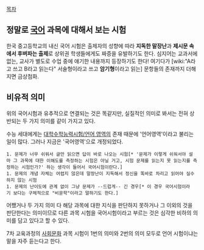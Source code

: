 [[목차]]
== 정말로 [[국어(교과)|국어]] 과목에 대해서 보는 시험 ==
한국 중고등학교의 내신 국어 시험은 출제자의 성향에 따라 '''지독한 말장난'''과 '''제시문 속에서 후벼파는 출제'''로 상위권 학생들에게도 짜증을 유발하기도 한다. 심지어는 교과서에 없는, 교사가 별도로 수업 중에 얘기한 내용까지 등장하기도 한다! 여기다가 [wiki:"A라고 쓰고 B라고 읽는다" 서술형이라고 쓰고 '''암기형'''이라고 읽는] 문항들의 존재까지 더해지면 금상첨화.

== 비유적 의미 ==
위의 국어시험과 유추적으로 연결되는 것은 똑같지만, 실질적인 의미로 봐서는 전혀 상반되는 두 가지 의미를 같이 가지고 있다.

수능 세대에게는 [[대학수학능력시험/언어 영역]]의 존재 때문에 '언어영역'이라고 불리는 일이 많다. 그러나 지금은 '국어영역'으로 개정되었다.

 1. 문제가 너무 쉬워서 글만 읽으면 답이 바로 나오는 시험[* '문제가 이렇게 쉬워서야 설마 그 과목에 대한 이해도를 측정하는 시험은 아닐 거고, 시험 문제를 읽는지 못 읽는지를 측정하는 시험인가?' 하는 생각이 들어서 국어시험이란다.]
 1. 문제의 개념 자체는 어렵지 않은데 말장난이 지독해서 정신을 똑바로 차리고 읽어야 실수하지 않는 시험
 1. 문제의 난이도에 관계 없이 그냥 문제가 --드럽게-- 긴 경우[* 이 경우 국어시험이라기 보다는 구체적으로 "비문학"이라고 말하기도 한다.]

어쨌거나 두 가지 의미 다 해당 과목에 대한 지식을 판단하지 못하거나 그 이외의 것을 판단한다는 의미이므로 다른 과목 시험을 국어시험이라고 부르는 것은 심각한 비하의 의미를 담고 있다고 할 수 있다.

7차 교육과정의 [[사회문화]] 과목 시험이 1번의 의미와 2번의 의미 모두로 언어 시험이냐는 말을 자주 듣는다고 한다.
